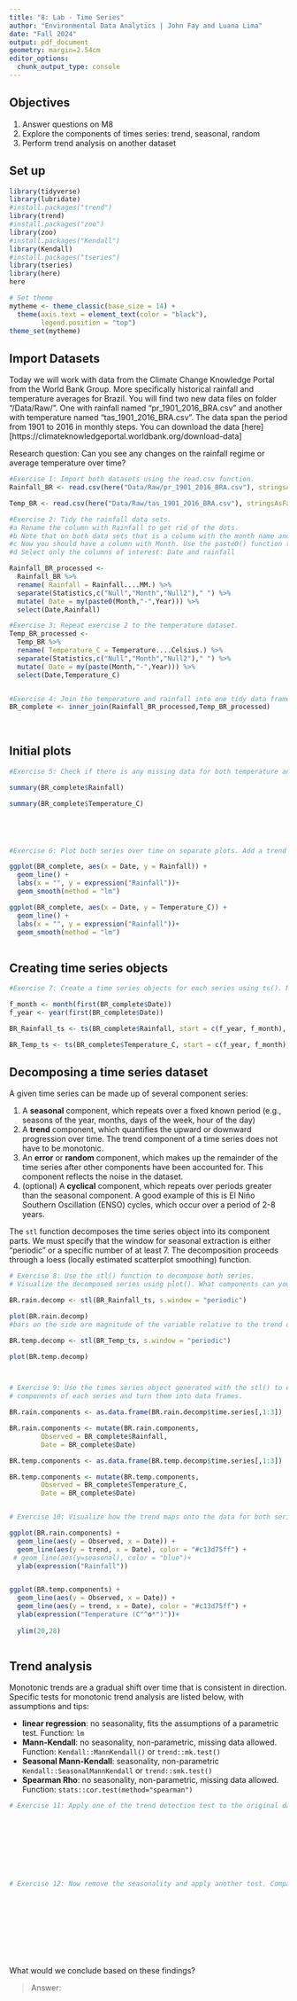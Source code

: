 ```yaml
---
title: "8: Lab - Time Series"
author: "Environmental Data Analytics | John Fay and Luana Lima"
date: "Fall 2024"
output: pdf_document
geometry: margin=2.54cm
editor_options: 
  chunk_output_type: console
---
```


## Objectives
1. Answer questions on M8
2. Explore the components of times series: trend, seasonal, random
3. Perform trend analysis on another dataset

## Set up

```r

library(tidyverse)
library(lubridate)
#install.packages("trend")
library(trend)
#install.packages("zoo")
library(zoo)
#install.packages("Kendall")
library(Kendall)
#install.packages("tseries")
library(tseries)
library(here)
here

# Set theme
mytheme <- theme_classic(base_size = 14) +
  theme(axis.text = element_text(color = "black"), 
        legend.position = "top")
theme_set(mytheme)
```

## Import Datasets

Today we will work with data from the Climate Change Knowledge Portal from the World Bank Group. More specifically historical rainfall and temperature averages for Brazil. You will find two new data files on folder "/Data/Raw/". One with rainfall named "pr_1901_2016_BRA.csv" and another with temperature named "tas_1901_2016_BRA.csv". The data span the period from 1901 to 2016 in monthly steps. You can download the data [here][https://climateknowledgeportal.worldbank.org/download-data]

Research question: Can you see any changes on the rainfall regime or average temperature over time?

```r
#Exercise 1: Import both datasets using the read.csv function.
Rainfall_BR <- read.csv(here("Data/Raw/pr_1901_2016_BRA.csv"), stringsAsFactors = TRUE)

Temp_BR <- read.csv(here("Data/Raw/tas_1901_2016_BRA.csv"), stringsAsFactors = TRUE)

#Exercise 2: Tidy the rainfall data sets.
#a Rename the column with Rainfall to get rid of the dots.
#b Note that on both data sets that is a column with the month name and average. Convert it to a Month column by separating the string, i.e., month in one column and the word "Average" on another. Hint: use the separate() function in the pipe.
#c Now you should have a column with Month. Use the paste0() function to paste month and year together and create a date object.
#d Select only the columns of interest: Date and rainfall

Rainfall_BR_processed <-
  Rainfall_BR %>% 
  rename( Rainfall = Rainfall....MM.) %>% 
  separate(Statistics,c("Null","Month","Null2")," ") %>% 
  mutate( Date = my(paste0(Month,"-",Year))) %>% 
  select(Date,Rainfall)

#Exercise 3: Repeat exercise 2 to the temperature dataset.
Temp_BR_processed <-
  Temp_BR %>% 
  rename( Temperature_C = Temperature....Celsius.) %>% 
  separate(Statistics,c("Null","Month","Null2")," ") %>% 
  mutate( Date = my(paste(Month,"-",Year))) %>% 
  select(Date,Temperature_C)  


#Exercise 4: Join the temperature and rainfall into one tidy data frame with 3 columns: Date, Rainfall and Temperature.
BR_complete <- inner_join(Rainfall_BR_processed,Temp_BR_processed)
  
           
```


## Initial plots

```r

#Exercise 5: Check if there is any missing data for both temperature and rainfall series.

summary(BR_complete$Rainfall)

summary(BR_complete$Temperature_C)





#Exercise 6: Plot both series over time on separate plots. Add a trend line using geom_smooth(). Can you say something about the trend just by visualizing the data?

ggplot(BR_complete, aes(x = Date, y = Rainfall)) +
  geom_line() +
  labs(x = "", y = expression("Rainfall"))+
  geom_smooth(method = "lm")

ggplot(BR_complete, aes(x = Date, y = Temperature_C)) +
  geom_line() +
  labs(x = "", y = expression("Rainfall"))+
  geom_smooth(method = "lm")
  


```

## Creating time series objects

```r
#Exercise 7: Create a time series objects for each series using ts(). Make sure you specify the starting point and frequency.

f_month <- month(first(BR_complete$Date))
f_year <- year(first(BR_complete$Date))

BR_Rainfall_ts <- ts(BR_complete$Rainfall, start = c(f_year, f_month), frequency = 12)

BR_Temp_ts <- ts(BR_complete$Temperature_C, start = c(f_year, f_month), frequency = 12)

```


## Decomposing a time series dataset

A given time series can be made up of several component series: 

1. A **seasonal** component, which repeats over a fixed known period (e.g., seasons of the year, months, days of the week, hour of the day)
2. A **trend** component, which quantifies the upward or downward progression over time. The trend component of a time series does not have to be monotonic.
3. An **error** or **random** component, which makes up the remainder of the time series after other components have been accounted for. This component reflects the noise in the dataset. 
4. (optional) A **cyclical** component, which repeats over periods greater than the seasonal component. A good example of this is El Niño Southern Oscillation (ENSO) cycles, which occur over a period of 2-8 years.


The `stl` function decomposes the time series object into its component parts. We must specify that the window for seasonal extraction is either "periodic" or a specific number of at least 7. The decomposition proceeds through a loess (locally estimated scatterplot smoothing) function.

```r

# Exercise 8: Use the stl() function to decompose both series. 
# Visualize the decomposed series using plot(). What components can you identify?

BR.rain.decomp <- stl(BR_Rainfall_ts, s.window = "periodic")

plot(BR.rain.decomp)
#bars on the side are magnitude of the variable relative to the trend of our data set. Larger bar = less component strength

BR.temp.decomp <- stl(BR_Temp_ts, s.window = "periodic")

plot(BR.temp.decomp)



# Exercise 9: Use the times series object generated with the stl() to extract the 
# components of each series and turn them into data frames.

BR.rain.components <- as.data.frame(BR.rain.decomp$time.series[,1:3])

BR.rain.components <- mutate(BR.rain.components,
        Observed = BR_complete$Rainfall,     
        Date = BR_complete$Date)

BR.temp.components <- as.data.frame(BR.temp.decomp$time.series[,1:3])

BR.temp.components <- mutate(BR.temp.components,
        Observed = BR_complete$Temperature_C,     
        Date = BR_complete$Date)


# Exercise 10: Visualize how the trend maps onto the data for both series

ggplot(BR.rain.components) +
  geom_line(aes(y = Observed, x = Date)) +
  geom_line(aes(y = trend, x = Date), color = "#c13d75ff") +
 # geom_line(aes(y=seasonal), color = "blue")+
  ylab(expression("Rainfall"))


ggplot(BR.temp.components) +
  geom_line(aes(y = Observed, x = Date)) +
  geom_line(aes(y = trend, x = Date), color = "#c13d75ff") +
  ylab(expression("Temperature (C"^o*")"))+
  
  ylim(20,28)



```


## Trend analysis

Monotonic trends are a gradual shift over time that is consistent in direction. Specific tests for monotonic trend analysis are listed below, with assumptions and tips: 

* **linear regression**: no seasonality, fits the assumptions of a parametric test. Function: `lm`
* **Mann-Kendall**: no seasonality, non-parametric, missing data allowed. Function: `Kendall::MannKendall()` or `trend::mk.test()`
* **Seasonal Mann-Kendall**: seasonality, non-parametric `Kendall::SeasonalMannKendall` or `trend::smk.test()`
* **Spearman Rho**: no seasonality, non-parametric, missing data allowed. Function: `stats::cor.test(method="spearman")`


```r

# Exercise 11: Apply one of the trend detection test to the original data set. Remember that the data has seasonal component, which test can be applied in this case?









# Exercise 12: Now remove the seasonality and apply another test. Compare the results with what you obtained on Exercise 9.











```

What would we conclude based on these findings? 

> Answer:


